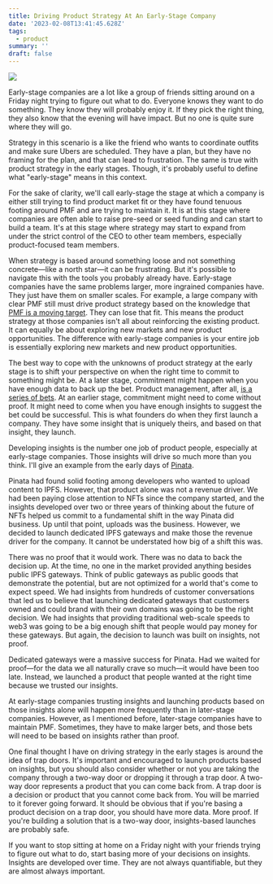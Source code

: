 ```yaml
---
title: Driving Product Strategy At An Early-Stage Company
date: '2023-02-08T13:41:45.628Z'
tags:
  - product
summary: ''
draft: false
---
```

![](https://polluterofminds.mypinata.cloud/ipfs/QmenbXh4sQCz3NyGSpm9S8k7fzubKtoojT4gTZxansdsqS)

Early-stage companies are a lot like a group of friends sitting around on a Friday night trying to figure out what to do. Everyone knows they want to do something. They know they will probably enjoy it. If they pick the right thing, they also know that the evening will have impact. But no one is quite sure where they will go.

Strategy in this scenario is a like the friend who wants to coordinate outfits and make sure Ubers are scheduled. They have a plan, but they have no framing for the plan, and that can lead to frustration. The same is true with product strategy in the early stages. Though, it's probably useful to define what "early-stage" means in this context.

For the sake of clarity, we'll call early-stage the stage at which a company is either still trying to find product market fit or they have found tenuous footing around PMF and are trying to maintain it. It is at this stage where companies are often able to raise pre-seed or seed funding and can start to build a team. It's at this stage where strategy may start to expand from under the strict control of the CEO to other team members, especially product-focused team members.

When strategy is based around something loose and not something concrete—like a north star—it can be frustrating. But it's possible to navigate this with the tools you probably already have. Early-stage companies have the same problems larger, more ingrained companies have. They just have them on smaller scales. For example, a large company with clear PMF still must drive product strategy based on the knowledge that [PMF is a moving target](https://polluterofminds.substack.com/p/product-market-fit-is-like-the-speed). They can lose that fit. This means the product strategy at those companies isn't all about reinforcing the existing product. It can equally be about exploring new markets and new product opportunities. The difference with early-stage companies is your entire job is essentially exploring new markets and new product opportunities.

The best way to cope with the unknowns of product strategy at the early stage is to shift your perspective on when the right time to commit to something might be. At a later stage, commitment might happen when you have enough data to back up the bet. Product management, after all, [is a series of bets](https://basecamp.com/shapeup/2.3-chapter-09). At an earlier stage, commitment might need to come without proof. It might need to come when you have enough insights to suggest the bet could be successful. This is what founders do when they first launch a company. They have some insight that is uniquely theirs, and based on that insight, they launch.

Developing insights is the number one job of product people, especially at early-stage companies. Those insights will drive so much more than you think. I'll give an example from the early days of [Pinata](https://pinata.cloud).

Pinata had found solid footing among developers who wanted to upload content to IPFS. However, that product alone was not a revenue driver. We had been paying close attention to NFTs since the company started, and the insights developed over two or three years of thinking about the future of NFTs helped us commit to a fundamental shift in the way Pinata did business. Up until that point, uploads was the business. However, we decided to launch dedicated IPFS gateways and make those the revenue driver for the company. It cannot be understated how big of a shift this was.

There was no proof that it would work. There was no data to back the decision up. At the time, no one in the market provided anything besides public IPFS gateways. Think of public gateways as public goods that demonstrate the potential, but are not optimized for a world that's come to expect speed. We had insights from hundreds of customer conversations that led us to believe that launching dedicated gateways that customers owned and could brand with their own domains was going to be the right decision. We had insights that providing traditional web-scale speeds to web3 was going to be a big enough shift that people would pay money for these gateways. But again, the decision to launch was built on insights, not proof.

Dedicated gateways were a massive success for Pinata. Had we waited for proof—for the data we all naturally crave so much—it would have been too late. Instead, we launched a product that people wanted at the right time because we trusted our insights.

At early-stage companies trusting insights and launching products based on those insights alone will happen more frequently than in later-stage companies. However, as I mentioned before, later-stage companies have to maintain PMF. Sometimes, they have to make larger bets, and those bets will need to be based on insights rather than proof.

One final thought I have on driving strategy in the early stages is around the idea of trap doors. It's important and encouraged to launch products based on insights, but you should also consider whether or not you are taking the company through a two-way door or dropping it through a trap door. A two-way door represents a product that you can come back from. A trap door is a decision or product that you cannot come back from. You will be married to it forever going forward. It should be obvious that if you're basing a product decision on a trap door, you should have more data. More proof. If you're building a solution that is a two-way door, insights-based launches are probably safe.

If you want to stop sitting at home on a Friday night with your friends trying to figure out what to do, start basing more of your decisions on insights. Insights are developed over time. They are not always quantifiable, but they are almost always important.
